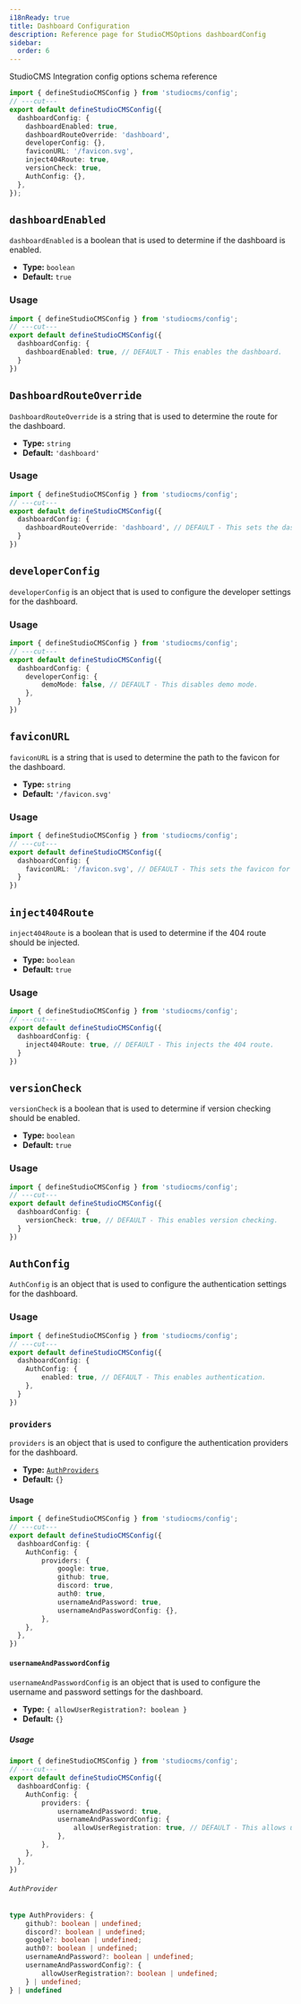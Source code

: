 ```yaml
---
i18nReady: true
title: Dashboard Configuration
description: Reference page for StudioCMSOptions dashboardConfig
sidebar:
  order: 6
---
```



StudioCMS Integration config options schema reference

```ts twoslash title="studiocms.config.mjs"
import { defineStudioCMSConfig } from 'studiocms/config';
// ---cut---
export default defineStudioCMSConfig({
  dashboardConfig: {
    dashboardEnabled: true,
    dashboardRouteOverride: 'dashboard',
    developerConfig: {},
    faviconURL: '/favicon.svg',
    inject404Route: true,
    versionCheck: true,
    AuthConfig: {},
  },
});
```

## `dashboardEnabled`

`dashboardEnabled` is a boolean that is used to determine if the dashboard is enabled.

- **Type:** `boolean`
- **Default:** `true`

### Usage

```ts twoslash {3} title="studiocms.config.mjs"
import { defineStudioCMSConfig } from 'studiocms/config';
// ---cut---
export default defineStudioCMSConfig({
  dashboardConfig: {
    dashboardEnabled: true, // DEFAULT - This enables the dashboard.
  }
})
```

## `DashboardRouteOverride`

`DashboardRouteOverride` is a string that is used to determine the route for the dashboard.

- **Type:** `string`
- **Default:** `'dashboard'`

### Usage

```ts twoslash {3} title="studiocms.config.mjs"
import { defineStudioCMSConfig } from 'studiocms/config';
// ---cut---
export default defineStudioCMSConfig({
  dashboardConfig: {
    dashboardRouteOverride: 'dashboard', // DEFAULT - This sets the dashboard route to /dashboard.
  }
})
```

## `developerConfig`

`developerConfig` is an object that is used to configure the developer settings for the dashboard.

### Usage

```ts twoslash {3-5} title="studiocms.config.mjs"
import { defineStudioCMSConfig } from 'studiocms/config';
// ---cut---
export default defineStudioCMSConfig({
  dashboardConfig: {
    developerConfig: {
        demoMode: false, // DEFAULT - This disables demo mode.
    },
  }
})
```

## `faviconURL`

`faviconURL` is a string that is used to determine the path to the favicon for the dashboard.

- **Type:** `string`
- **Default:** `'/favicon.svg'`

### Usage

```ts twoslash {3} title="studiocms.config.mjs"
import { defineStudioCMSConfig } from 'studiocms/config';
// ---cut---
export default defineStudioCMSConfig({
  dashboardConfig: {
    faviconURL: '/favicon.svg', // DEFAULT - This sets the favicon for the dashboard.
  }
})
```

## `inject404Route`

`inject404Route` is a boolean that is used to determine if the 404 route should be injected.

- **Type:** `boolean`
- **Default:** `true`

### Usage

```ts twoslash {3} title="studiocms.config.mjs"
import { defineStudioCMSConfig } from 'studiocms/config';
// ---cut---
export default defineStudioCMSConfig({
  dashboardConfig: {
    inject404Route: true, // DEFAULT - This injects the 404 route.
  }
})
```

## `versionCheck`

`versionCheck` is a boolean that is used to determine if version checking should be enabled.

- **Type:** `boolean`
- **Default:** `true`

### Usage

```ts twoslash {3} title="studiocms.config.mjs"
import { defineStudioCMSConfig } from 'studiocms/config';
// ---cut---
export default defineStudioCMSConfig({
  dashboardConfig: {
    versionCheck: true, // DEFAULT - This enables version checking.
  }
})
```

## `AuthConfig`

`AuthConfig` is an object that is used to configure the authentication settings for the dashboard.

### Usage

```ts twoslash {3-5} title="studiocms.config.mjs"
import { defineStudioCMSConfig } from 'studiocms/config';
// ---cut---
export default defineStudioCMSConfig({
  dashboardConfig: {
    AuthConfig: {
        enabled: true, // DEFAULT - This enables authentication.
    },
  }
})
```

### `providers`

`providers` is an object that is used to configure the authentication providers for the dashboard.

- **Type:** [`AuthProviders`](#authprovider)
- **Default:** `{}`

#### Usage

```ts twoslash {4-11} title="studiocms.config.mjs"
import { defineStudioCMSConfig } from 'studiocms/config';
// ---cut---
export default defineStudioCMSConfig({
  dashboardConfig: {
    AuthConfig: {
        providers: {
            google: true,
            github: true,
            discord: true,
            auth0: true,
            usernameAndPassword: true,
            usernameAndPasswordConfig: {},
        },
    },
  },
})
```

#### `usernameAndPasswordConfig`

`usernameAndPasswordConfig` is an object that is used to configure the username and password settings for the dashboard.

- **Type:** `{ allowUserRegistration?: boolean }`
- **Default:** `{}`

##### Usage

```ts twoslash {5-8} title="studiocms.config.mjs"
import { defineStudioCMSConfig } from 'studiocms/config';
// ---cut---
export default defineStudioCMSConfig({
  dashboardConfig: {
    AuthConfig: {
        providers: {
            usernameAndPassword: true,
            usernameAndPasswordConfig: {
                allowUserRegistration: true, // DEFAULT - This allows user registration.
            },
        },
    },
  },
})
```

###### `AuthProvider`

```ts
type AuthProviders: {
    github?: boolean | undefined;
    discord?: boolean | undefined;
    google?: boolean | undefined;
    auth0?: boolean | undefined;
    usernameAndPassword?: boolean | undefined;
    usernameAndPasswordConfig?: {
        allowUserRegistration?: boolean | undefined;
    } | undefined;
} | undefined
```